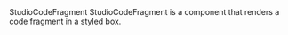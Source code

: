 
<Meta of={StudioCodeFragmentStories}/>

<Heading level={1} size='small'>
  StudioCodeFragment
</Heading>
<Paragraph>
  StudioCodeFragment is a component that renders a code fragment in a styled box.
</Paragraph>

<Canvas of={StudioCodeFragmentStories.Preview}/>

